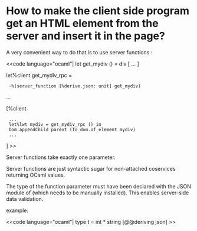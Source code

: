=How to make the client side program get an HTML element from the server and insert it in the page?=

A very convenient way to do that is to use server functions :

<<code language="ocaml"|
let get_mydiv () = div [ ... ]

let%client get_mydiv_rpc =
  ~%(server_function [%derive.json: unit] get_mydiv)
...

[%client
  ...
  let%lwt mydiv = get_mydiv_rpc () in
  Dom.appendChild parent (To_dom.of_element mydiv)
  ...
]
>>

Server functions take exactly one parameter.

Server functions are just syntactic sugar for non-attached coservices
returning OCaml values.

The type of the function parameter must have been declared with the
JSON module of {{{ppx_deriving}}} (which needs to be manually
installed). This enables server-side data validation.

example:

<<code language="ocaml"|
type t = int * string [@@deriving json]
>>
